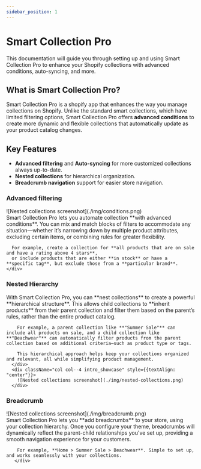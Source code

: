 ```yaml
---
sidebar_position: 1
---
```


# Smart Collection Pro

This documentation will guide you through setting up and using Smart Collection Pro to enhance your Shopify collections with advanced conditions, auto-syncing, and more.

## What is Smart Collection Pro?

Smart Collection Pro is a shopify app that enhances the way you manage collections on Shopify. Unlike the standard smart collections, which have limited filtering options, Smart Collection Pro offers **advanced conditions** to create more dynamic and flexible collections that automatically update as your product catalog changes.


## Key Features
- **Advanced filtering** and **Auto-syncing** for more customized collections always up-to-date.
- **Nested collections** for hierarchical organization.
- **Breadcrumb navigation** support for easier store navigation.


### Advanced filtering

<div className="container">
  <div className="row">
    <div className="col col--5 intro_showcase">
      ![Nested collections screenshot](./img/conditions.png)
    </div>
   <div className="col col--7">
      Smart Collection Pro lets you automate collection **with advanced conditions**.
      You can mix and match blocks of filters to accommodate any situation—whether
      it’s narrowing down by multiple product attributes, excluding certain items,
      or combining rules for greater flexibility.

      For example, create a collection for **all products that are on sale and have a rating above 4 stars**,
      or include products that are either **in stock** or have a **specific tag**, but exclude those from a **particular brand**.
    </div>

  </div>
</div>

### Nested Hierarchy

<div className="container">
  <div className="row">
      <div className="col col--8">
        With Smart Collection Pro, you can **nest collections** to create a powerful **hierarchical structure**. This allows child collections to **inherit products** from their parent collection and filter them based on the parent’s rules, rather than the entire product catalog.

        For example, a parent collection like **"Summer Sale"** can include all products on sale, and a child collection like **"Beachwear"** can automatically filter products from the parent collection based on additional criteria—such as product type or tags.

        This hierarchical approach helps keep your collections organized and relevant, all while simplifying product management.
      </div>
      <div className="col col--4 intro_showcase" style={{textAlign: "center"}}>
        ![Nested collections screenshot](./img/nested-collections.png)
      </div>
  </div>
</div>

### Breadcrumb

<div className="container">
  <div className="row">
      <div className="col col--4 intro_showcase" style={{textAlign: "center"}}>
        ![Nested collections screenshot](./img/breadcrumb.png)
      </div>
      <div className="col col--8">
        Smart Collection Pro lets you **add breadcrumbs** to your store, using your collection hierarchy. Once you configure your theme, breadcrumbs will dynamically reflect the parent-child relationships you've set up, providing a smooth navigation experience for your customers.

        For example, **Home > Summer Sale > Beachwear**. Simple to set up, and works seamlessly with your collections.
       </div>
  </div>
</div>
